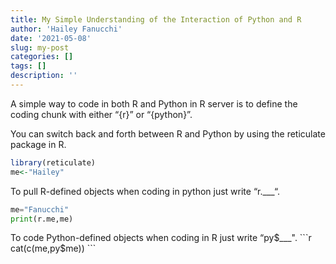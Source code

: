 ```yaml
---
title: My Simple Understanding of the Interaction of Python and R
author: 'Hailey Fanucchi'
date: '2021-05-08'
slug: my-post
categories: []
tags: []
description: ''
---
```


A simple way to code in both R and Python in R server is to define the coding chunk with either "{r}" or "{python}".

You can switch back and forth between R and Python by using the reticulate package in R.  
```r
library(reticulate)
me<-"Hailey"
```

To pull R-defined objects when coding in python just write "r.___".
```python
me="Fanucchi"
print(r.me,me)
```

To code Python-defined objects when coding in R just write "py$___".
```r
cat(c(me,py$me)) 
```
